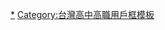 {{Userbox
  |border-c=#555555
  |id=臺中清中
  |id-c=#E0E8FF
  |id-fc=#223333
  |info=這個用戶是'''[[臺中市立清水高級中等學校]]'''的學生、校友或教職人員。<br>
  |info-c=#DDDDDD
  |info-s   = 10
}}<includeonly>[[Category:臺中市立清水高級中等學校維基人|{{PAGENAME}}]]</includeonly>
<noinclude>
[[Category:臺中市立清水高級中等學校維基人|*]]
[[Category:台灣高中高職用戶框模板]]
</noinclude>